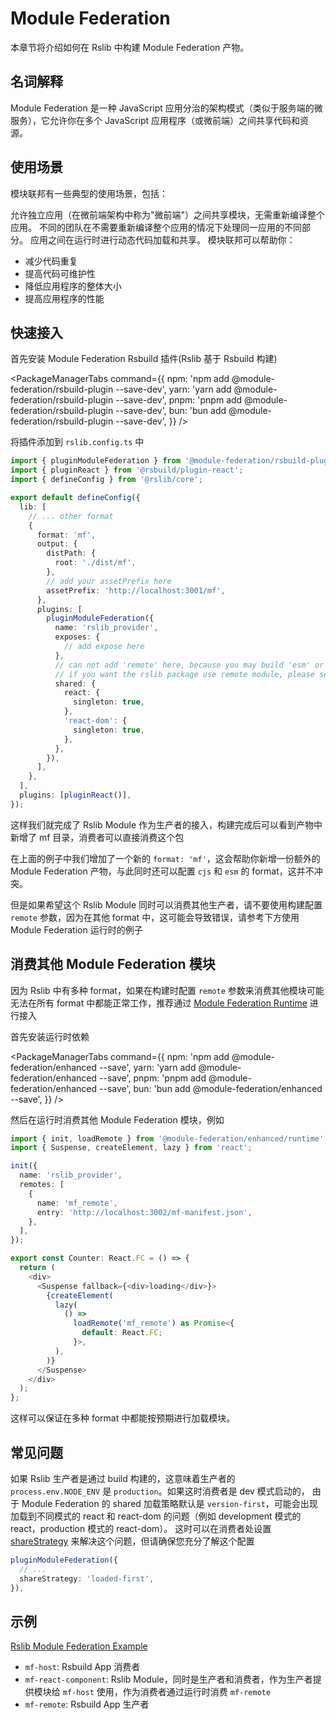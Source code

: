 # Module Federation

本章节将介绍如何在 Rslib 中构建 Module Federation 产物。

## 名词解释

Module Federation 是一种 JavaScript 应用分治的架构模式（类似于服务端的微服务），它允许你在多个 JavaScript 应用程序（或微前端）之间共享代码和资源。

## 使用场景

模块联邦有一些典型的使用场景，包括：

允许独立应用（在微前端架构中称为"微前端"）之间共享模块，无需重新编译整个应用。
不同的团队在不需要重新编译整个应用的情况下处理同一应用的不同部分。
应用之间在运行时进行动态代码加载和共享。
模块联邦可以帮助你：

- 减少代码重复
- 提高代码可维护性
- 降低应用程序的整体大小
- 提高应用程序的性能

## 快速接入

首先安装 Module Federation Rsbuild 插件(Rslib 基于 Rsbuild 构建)


<PackageManagerTabs
  command={{
    npm: 'npm add @module-federation/rsbuild-plugin --save-dev',
    yarn: 'yarn add @module-federation/rsbuild-plugin --save-dev',
    pnpm: 'pnpm add @module-federation/rsbuild-plugin --save-dev',
    bun: 'bun add @module-federation/rsbuild-plugin --save-dev',
  }}
/>

将插件添加到 `rslib.config.ts` 中

```ts title='rslib.config.ts'
import { pluginModuleFederation } from '@module-federation/rsbuild-plugin';
import { pluginReact } from '@rsbuild/plugin-react';
import { defineConfig } from '@rslib/core';

export default defineConfig({
  lib: [
    // ... other format
    {
      format: 'mf',
      output: {
        distPath: {
          root: './dist/mf',
        },
        // add your assetPrefix here
        assetPrefix: 'http://localhost:3001/mf',
      },
      plugins: [
        pluginModuleFederation({
          name: 'rslib_provider',
          exposes: {
            // add expose here
          },
          // can not add 'remote' here, because you may build 'esm' or 'cjs' assets in one build.
          // if you want the rslib package use remote module, please see below.
          shared: {
            react: {
              singleton: true,
            },
            'react-dom': {
              singleton: true,
            },
          },
        }),
      ],
    },
  ],
  plugins: [pluginReact()],
});
```

这样我们就完成了 Rslib Module 作为生产者的接入，构建完成后可以看到产物中新增了 mf 目录，消费者可以直接消费这个包

在上面的例子中我们增加了一个新的 `format: 'mf'`，这会帮助你新增一份额外的 Module Federation 产物，与此同时还可以配置 `cjs` 和 `esm` 的 format，这并不冲突。

但是如果希望这个 Rslib Module 同时可以消费其他生产者，请不要使用构建配置 `remote` 参数，因为在其他 format 中，这可能会导致错误，请参考下方使用 Module Federation 运行时的例子

## 消费其他 Module Federation 模块

因为 Rslib 中有多种 format，如果在构建时配置 `remote` 参数来消费其他模块可能无法在所有 format 中都能正常工作，推荐通过 [Module Federation Runtime](https://module-federation.io/guide/basic/runtime.html) 进行接入

首先安装运行时依赖

<PackageManagerTabs
  command={{
    npm: 'npm add @module-federation/enhanced --save',
    yarn: 'yarn add @module-federation/enhanced --save',
    pnpm: 'pnpm add @module-federation/enhanced --save',
    bun: 'bun add @module-federation/enhanced --save',
  }}
/>

然后在运行时消费其他 Module Federation 模块，例如

```ts
import { init, loadRemote } from '@module-federation/enhanced/runtime';
import { Suspense, createElement, lazy } from 'react';

init({
  name: 'rslib_provider',
  remotes: [
    {
      name: 'mf_remote',
      entry: 'http://localhost:3002/mf-manifest.json',
    },
  ],
});

export const Counter: React.FC = () => {
  return (
    <div>
      <Suspense fallback={<div>loading</div>}>
        {createElement(
          lazy(
            () =>
              loadRemote('mf_remote') as Promise<{
                default: React.FC;
              }>,
          ),
        )}
      </Suspense>
    </div>
  );
};
```

这样可以保证在多种 format 中都能按预期进行加载模块。

## 常见问题

如果 Rslib 生产者是通过 build 构建的，这意味着生产者的 `process.env.NODE_ENV` 是 `production`。如果这时消费者是 dev 模式启动的，
由于 Module Federation 的 shared 加载策略默认是 `version-first`，可能会出现加载到不同模式的 react 和 react-dom 的问题（例如 development 模式的 react，production 模式的 react-dom）。
这时可以在消费者处设置 [shareStrategy](https://module-federation.io/configure/sharestrategy) 来解决这个问题，但请确保您充分了解这个配置

```ts
pluginModuleFederation({
  // ...
  shareStrategy: 'loaded-first',
}),
```

## 示例

[Rslib Module Federation Example](https://github.com/web-infra-dev/rslib/tree/main/examples/module-federation)

- `mf-host`: Rsbuild App 消费者
- `mf-react-component`: Rslib Module，同时是生产者和消费者，作为生产者提供模块给 `mf-host` 使用，作为消费者通过运行时消费 `mf-remote`
- `mf-remote`: Rsbuild App 生产者
